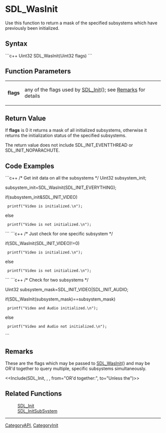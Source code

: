 <!-- pragma section-numbers off -->
<!-- pragma disable-camelcase -->

= SDL_WasInit =
Use this function to return a mask of the specified subsystems which have previously been initialized.


== Syntax ==
```c++
Uint32 SDL_WasInit(Uint32 flags)
```

== Function Parameters ==
{|
|'''flags'''
|any of the flags used by [[SDL_Init]](); see [[#flags|Remarks]] for details
|}

== Return Value ==
If '''flags''' is 0 it returns a mask of all initialized subsystems, otherwise it returns the initialization status of the specified subsystems.

The return value does not include SDL_INIT_EVENTTHREAD or SDL_INIT_NOPARACHUTE.

== Code Examples ==
```c++
/* Get init data on all the subsystems */
Uint32 subsystem_init;

subsystem_init=SDL_WasInit(SDL_INIT_EVERYTHING);

if(subsystem_init&SDL_INIT_VIDEO)
  printf("Video is initialized.\n");
else
  printf("Video is not initialized.\n");
```
```c++
/* Just check for one specific subsystem */

if(SDL_WasInit(SDL_INIT_VIDEO)!=0)
  printf("Video is initialized.\n");
else
  printf("Video is not initialized.\n");
```
```c++
/* Check for two subsystems */

Uint32 subsystem_mask=SDL_INIT_VIDEO|SDL_INIT_AUDIO;

if(SDL_WasInit(subsystem_mask)==subsystem_mask)
  printf("Video and Audio initialized.\n");
else
  printf("Video and Audio not initialized.\n");
```

== Remarks ==
<span id="flags"></span>These are the flags which may be passed to [[SDL_WasInit]]() and may be OR'd together to query multiple, specific subsystems simultaneously. 

<<Include(SDL_Init, , , from="OR'd together:", to="Unless the")>>

== Related Functions ==
:[[SDL_Init]]
:[[SDL_InitSubSystem]]

----
[[CategoryAPI]], [[CategoryInit]]
